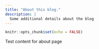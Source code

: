 ```yaml
---
title: "About this blog."
description: |
  Some additional details about the blog
---
```


```r
knitr::opts_chunk$set(echo = FALSE)
```

Test content for about page
